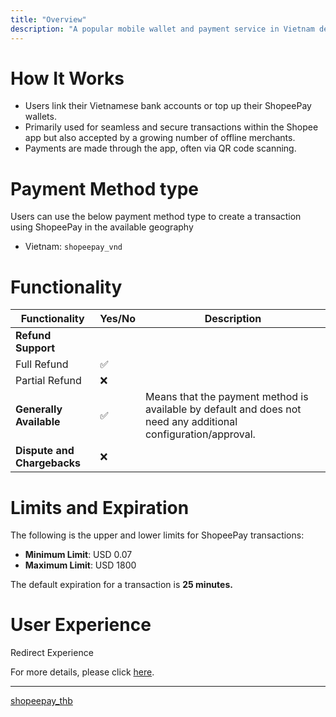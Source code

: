 ```yaml
---
title: "Overview"
description: "A popular mobile wallet and payment service in Vietnam deeply integrated within the Shopee e-commerce platform."
---
```


# How It Works

* Users link their Vietnamese bank accounts or top up their ShopeePay wallets.
* Primarily used for seamless and secure transactions within the Shopee app but also accepted by a growing number of offline merchants.
* Payments are made through the app, often via QR code scanning.

# Payment Method type

Users can use the below payment method type to create a transaction using ShopeePay in the available geography

* Vietnam: `shopeepay_vnd`

# Functionality

| Functionality               | Yes/No | Description                                                                                                    |
| --------------------------- | ------ | -------------------------------------------------------------------------------------------------------------- |
| **Refund Support**          |        |                                                                                                                |
| Full Refund                 | ✅      |                                                                                                                |
| Partial Refund              | ❌      |                                                                                                                |
| **Generally Available**     | ✅      | Means that the payment method is available by default and does not need any additional configuration/approval. |
| **Dispute and Chargebacks** | ❌      |                                                                                                                |

# Limits and Expiration

The following is the upper and lower limits for ShopeePay transactions:

* **Minimum Limit**: USD 0.07
* **Maximum Limit**: USD 1800

The default expiration for a transaction is **25 minutes.**

# User Experience

Redirect Experience

For more details, please click [here](https://tazapay.com/payment-methods/shopeepay).

***

[shopeepay\_thb](/docs/shopeepay_thb-1)
